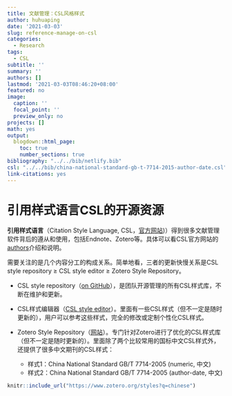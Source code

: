 ```yaml
---
title: 文献管理：CSL风格样式
author: huhuaping
date: '2021-03-03'
slug: reference-manage-on-csl
categories:
  - Research
tags:
  - CSL
subtitle: ''
summary: ''
authors: []
lastmod: '2021-03-03T08:46:20+08:00'
featured: no
image:
  caption: ''
  focal_point: ''
  preview_only: no
projects: []
math: yes
output:
  blogdown::html_page:
    toc: true
    number_sections: true
bibliography: "../../bib/netlify.bib"
csl: "../../bib/china-national-standard-gb-t-7714-2015-author-date.csl"
link-citations: yes
---
```


# 引用样式语言CSL的开源资源

**引用样式语言**（Citation Style Language, CSL，[官方网站](https://citationstyles.org/))）得到很多文献管理软件背后的遵从和使用，包括Endnote、Zotero等。具体可以看CSL官方网站的[authors](https://citationstyles.org/authors/)介绍和说明。

需要关注的是几个内容分工的构成关系。简单地看，三者的更新快慢关系是CSL style repository $\ge$ CSL style editor $\ge$ Zotero Style Repository。

- CSL style repository（[on GitHub](https://github.com/citation-style-language/styles)），是团队开源管理的所有CSL样式库，不断在维护和更新。

- CSL样式编辑器（[CSL style editor](https://editor.citationstyles.org/about/)）。里面有一些CSL样式（但不一定是随时更新的），用户可以参考这些样式，完全的修改或定制个性化CSL样式。
 
- Zotero Style Repository（[网站](https://www.zotero.org/styles)）。专门针对Zotero进行了优化的CSL样式库（但不一定是随时更新的）。里面除了两个比较常用的国标中文CSL样式外，还提供了很多中文期刊的CSL样式：

    - 样式1：China National Standard GB/T 7714-2005 (numeric, 中文)
    - 样式2：China National Standard GB/T 7714-2005 (author-date, 中文)


```r
knitr::include_url("https://www.zotero.org/styles?q=chinese")
```


